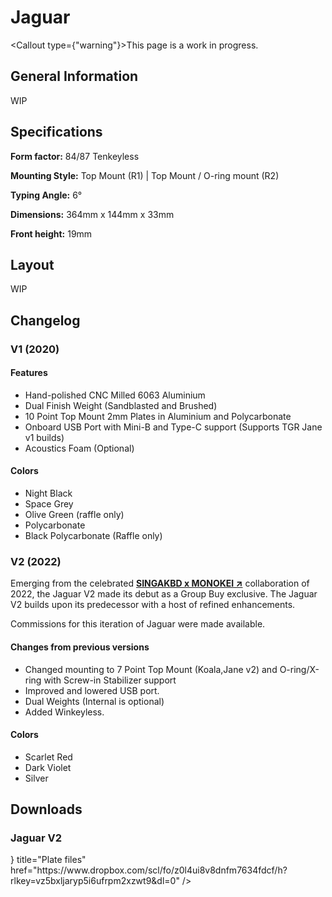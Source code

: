 
# Jaguar

<Callout type={"warning"}>This page is a work in progress.</Callout>

## General Information

WIP

## Specifications

**Form factor:** 84/87 Tenkeyless

**Mounting Style:** Top Mount (R1) | Top Mount / O-ring mount (R2)

**Typing Angle:** 6°

**Dimensions:** 364mm x 144mm x 33mm

**Front height:** 19mm

## Layout

WIP

## Changelog

### V1 (2020)

#### Features

- Hand-polished CNC Milled 6063 Aluminium
- Dual Finish Weight (Sandblasted and Brushed)
- 10 Point Top Mount 2mm Plates in Aluminium and Polycarbonate
- Onboard USB Port with Mini-B and Type-C support (Supports TGR Jane v1 builds)
- Acoustics Foam (Optional)

#### Colors

- Night Black
- Space Grey
- Olive Green (raffle only)
- Polycarbonate
- Black Polycarbonate (Raffle only)

### V2 (2022)

Emerging from the celebrated [**SINGAKBD x MONOKEI ↗**](https://monokei.co/monokei-x-tgr-singakbd/singakbd-jaguar-v2) collaboration of 2022, the Jaguar V2 made its debut as a Group Buy exclusive. The Jaguar V2 builds upon its predecessor with a host of refined enhancements.

Commissions for this iteration of Jaguar were made available.

#### Changes from previous versions

- Changed mounting to 7 Point Top Mount (Koala,Jane v2) and O-ring/X-ring with Screw-in Stabilizer support
- Improved and lowered USB port.
- Dual Weights (Internal is optional)
- Added Winkeyless.

#### Colors

- Scarlet Red
- Dark Violet
- Silver

## Downloads

### Jaguar V2

<Cards>
  <Card
    icon={<DownloadIcon />}
    title="Plate files"
    href="https://www.dropbox.com/scl/fo/z0l4ui8v8dnfm7634fdcf/h?rlkey=vz5bxljaryp5i6ufrpm2xzwt9&dl=0"
  />
</Cards>

